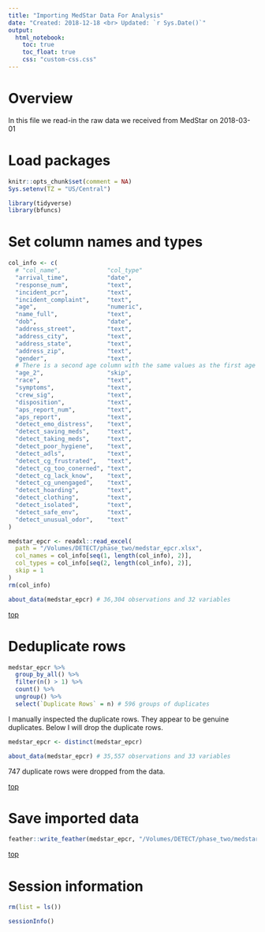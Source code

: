 ```yaml
---
title: "Importing MedStar Data For Analysis"
date: "Created: 2018-12-18 <br> Updated: `r Sys.Date()`"
output: 
  html_notebook:
    toc: true
    toc_float: true
    css: "custom-css.css"
---
```


# Overview

In this file we read-in the raw data we received from MedStar on 2018-03-01


# Load packages

```r
knitr::opts_chunk$set(comment = NA)
Sys.setenv(TZ = "US/Central")
```

```r
library(tidyverse)
library(bfuncs)
```










# Set column names and types

```r
col_info <- c( 
  # "col_name",             "col_type"
  "arrival_time",           "date",
  "response_num",           "text",
  "incident_pcr",           "text",
  "incident_complaint",     "text",
  "age",                    "numeric",
  "name_full",              "text",
  "dob",                    "date",
  "address_street",         "text",
  "address_city",           "text",
  "address_state",          "text",
  "address_zip",            "text",
  "gender",                 "text",
  # There is a second age column with the same values as the first age column
  "age_2",                  "skip", 
  "race",                   "text",
  "symptoms",               "text",
  "crew_sig",               "text",
  "disposition",            "text",
  "aps_report_num",         "text",
  "aps_report",             "text",
  "detect_emo_distress",    "text",
  "detect_saving_meds",     "text",
  "detect_taking_meds",     "text",
  "detect_poor_hygiene",    "text",
  "detect_adls",            "text",
  "detect_cg_frustrated",   "text",
  "detect_cg_too_conerned", "text",
  "detect_cg_lack_know",    "text",
  "detect_cg_unengaged",    "text",
  "detect_hoarding",        "text",
  "detect_clothing",        "text",
  "detect_isolated",        "text",
  "detect_safe_env",        "text",
  "detect_unusual_odor",    "text"
)
```


```r
medstar_epcr <- readxl::read_excel(
  path = "/Volumes/DETECT/phase_two/medstar_epcr.xlsx",
  col_names = col_info[seq(1, length(col_info), 2)],
  col_types = col_info[seq(2, length(col_info), 2)],
  skip = 1
)
rm(col_info)
```

```r
about_data(medstar_epcr) # 36,304 observations and 32 variables
```

[top](#top)










# Deduplicate rows

```r
medstar_epcr %>% 
  group_by_all() %>% 
  filter(n() > 1) %>% 
  count() %>% 
  ungroup() %>% 
  select(`Duplicate Rows` = n) # 596 groups of duplicates
```

I manually inspected the duplicate rows. They appear to be genuine duplicates. Below I will drop the duplicate rows.

```r
medstar_epcr <- distinct(medstar_epcr)
```

```r
about_data(medstar_epcr) # 35,557 observations and 33 variables
```

747 duplicate rows were dropped from the data.

[top](#top)










# Save imported data

```r
feather::write_feather(medstar_epcr, "/Volumes/DETECT/phase_two/medstar_epcr.feather")
```

[top](#top)










# Session information

```r
rm(list = ls())
```

```r
sessionInfo()
```
